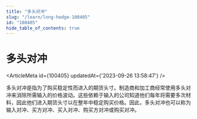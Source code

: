 ```yaml
---
title: "多头对冲"
slug: "/learn/long-hedge-100405"
id: "100405"
hide_table_of_contents: true
---
```



# 多头对冲

<ArticleMeta id={100405} updatedAt={'2023-09-26 13:58:47'} />
<div className='border-solid border-b border-t-0 my-4 border-[var(--ifm-color-gray-300)]' />

多头对冲是指为了购买稳定性而进入的期货头寸。制造商和加工商经常使用多头对冲来消除所需输入的价格波动。这些依赖于输入的公司知道他们每年将需要多次材料，因此他们进入期货头寸以在整年中稳定购买价格。因此，多头对冲也可以称为输入对冲、买方对冲、买入对冲、购买方对冲或购买对冲。

